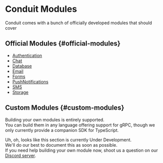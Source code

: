 # Conduit Modules

Conduit comes with a bunch of officially developed modules that should cover 

## Official Modules {#official-modules}

- [Authentication](authentication)
- [Chat](chat)
- [Database](database)
- [Email](email)
- [Forms](forms)
- [PushNotifications](push-notifications)
- [SMS](sms)
- [Storage](storage)

## Custom Modules {#custom-modules}

Building your own modules is entirely supported.<br />
You can build them in any language offering support for gRPC, though we only currently provide a companion SDK for TypeScript.

Uh, oh, looks like this section is currently Under Development.<br />
We'll do our best to document this as soon as possible.<br />
If you need help building your own module now, shoot us a question on our [Discord server](https://discord.com/invite/fBqUQ23M7g).
